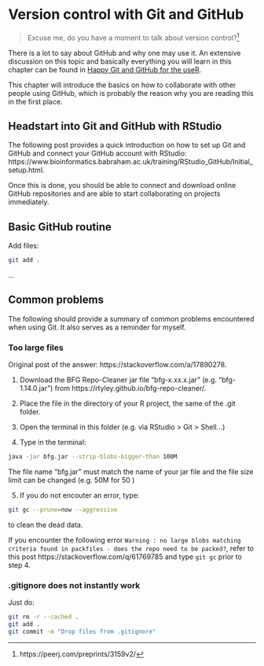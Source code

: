 # Version control with Git and GitHub

>Excuse me, do you have a moment to talk about version control?^[https://peerj.com/preprints/3159v2/]

There is a lot to say about GitHub and why one may use it. An extensive discussion on this topic and basically everything you will learn in this chapter can be found in [Happy Git and GitHub for the useR](https://happygitwithr.com/big-picture.html).

This chapter will introduce the basics on how to collaborate with other people using GitHub, which is probably the reason why you are reading this in the first place. 


## Headstart into Git and GitHub with RStudio

The following post provides a quick introduction on how to set up Git and GitHub and connect your GitHub account with RStudio: https://www.bioinformatics.babraham.ac.uk/training/RStudio_GitHub/Initial_setup.html.

Once this is done, you should be able to connect and download online GitHub repositories and are able to start collaborating on projects immediately.



## Basic GitHub routine

Add files:

```bash
git add .
```

...


## Common problems

The following should provide a summary of common problems encountered when using Git. It also serves as a reminder for myself.

### Too large files


Original post of the answer: https://stackoverflow.com/a/17890278.

1. Download the BFG Repo-Cleaner jar file "bfg-x.xx.x.jar" (e.g. "bfg-1.14.0.jar") from https://rtyley.github.io/bfg-repo-cleaner/.

2. Place the file in the directory of your R project, the same of the .git folder.

3. Open the terminal in this folder (e.g. via RStudio > Git > Shell...)

4. Type in the terminal:

```bash
java -jar bfg.jar --strip-blobs-bigger-than 100M
```

The file name "bfg.jar" must match the name of your jar file and the file size limit can be changed (e.g. 50M for 50 )

5. If you do not encouter an error, type:

```bash
git gc --prune=now --aggressive
```

to clean the dead data.


If you encounter the following error `Warning : no large blobs matching criteria found in packfiles - does the repo need to be packed?`, refer to this post https://stackoverflow.com/q/61769785 and type `git gc` prior to step 4.


### .gitignore does not instantly work

Just do:
```bash
git rm -r --cached .
git add .
git commit -m "Drop files from .gitignore"
```

